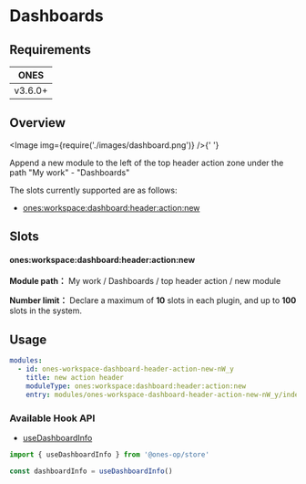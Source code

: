 
# Dashboards

## Requirements

|  ONES   |
| :-----: |
| v3.6.0+ |

## Overview

<Image img={require('./images/dashboard.png')} />{' '}

Append a new module to the left of the top header action zone under the path "My work" - "Dashboards"

The slots currently supported are as follows:

- [ones:workspace:dashboard:header:action:new](#onesworkspacedashboardheaderactionnew)

## Slots

#### ones:workspace:dashboard:header:action:new

**Module path：** My work / Dashboards / top header action / new module

**Number limit：** Declare a maximum of **10** slots in each plugin, and up to **100** slots in the system.

## Usage

```yaml
modules:
  - id: ones-workspace-dashboard-header-action-new-nW_y
    title: new action header
    moduleType: ones:workspace:dashboard:header:action:new
    entry: modules/ones-workspace-dashboard-header-action-new-nW_y/index.html
```

### Available Hook API

- [useDashboardInfo](../../../../../reference/packages/store/store.md#useDashboardInfo)

```ts
import { useDashboardInfo } from '@ones-op/store'

const dashboardInfo = useDashboardInfo()
```
